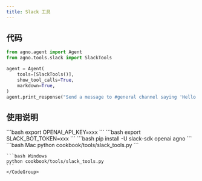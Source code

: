 ```yaml
---
title: Slack 工具
---
```

## 代码

```python cookbook/tools/slack_tools.py
from agno.agent import Agent
from agno.tools.slack import SlackTools

agent = Agent(
    tools=[SlackTools()],
    show_tool_calls=True,
    markdown=True,
)
agent.print_response("Send a message to #general channel saying 'Hello from Agno!'")
```

## 使用说明

<Steps>
  <Snippet file="create-venv-step.mdx" />

  <Step title="设置您的 API 密钥">
    ```bash
    export OPENAI_API_KEY=xxx
    ```
  </Step>

  <Step title="设置您的 Slack 令牌">
    ```bash
    export SLACK_BOT_TOKEN=xxx
    ```
  </Step>

  <Step title="安装库">
    ```bash
    pip install -U slack-sdk openai agno
    ```
  </Step>

  <Step title="运行智能体">
    <CodeGroup>
    ```bash Mac
    python cookbook/tools/slack_tools.py
    ```

    ```bash Windows
    python cookbook/tools/slack_tools.py
    ```
    </CodeGroup>
  </Step>
</Steps>
